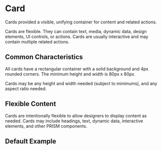 
<Meta title="Card" component={Card} />

# Card

Cards provided a visible, unifying container for content and related actions.

Cards are flexible. They can contain text, media, dynamic data, design elements, UI controls, or actions. Cards are usually interactive and may contain multiple related actions.

## Common Characteristics

All cards have a rectangular container with a solid background and 4px rounded corners. The minimum height and width is 80px x 80px.

Cards may be any height and width needed (subject to minimums), and any aspect ratio needed.

## Flexible Content

Cards are intentionally flexible to allow designers to display content as needed. Cards may include headings, text, dynamic data, interactive elements, and other PRISM components.

## Default Example

<Canvas>
  <Story name='Card' id='patterns-loginwindow--basic' />
</Canvas>

